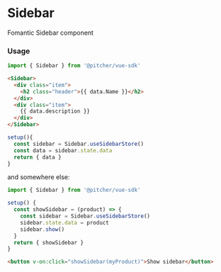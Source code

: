 
<!-- import SidebarExample from './examples/SidebarExample' -->


<!-- 
  Visual example of Sidebar breaks the Storybook UI 
  because it wraps the site's root with additional divs
-->
<!--
  return {
    props: Object.keys(argTypes),
    components: { SidebarExample },
    template: `<SidebarExample v-bind="$props" />`
  }
}
-->

<!-- Define story settings here -->
<Meta title="Components/Sidebar" />

# Sidebar
Fomantic Sidebar component

<!--
<Story name="Default">
  {Template.bind({})}
</Story>
-->

### Usage

```javascript
import { Sidebar } from '@pitcher/vue-sdk'
```
```html
<Sidebar>
  <div class="item">
    <h2 class="header">{{ data.Name }}</h2>
  </div>
  <div class="item">
    {{ data.description }}
  </div>
</Sidebar>
```

```javascript
setup(){
  const sidebar = Sidebar.useSidebarStore()
  const data = sidebar.state.data
  return { data }
}
```

and somewhere else:

```javascript
import { Sidebar } from '@pitcher/vue-sdk'

setup() {
  const showSidebar = (product) => {
    const sidebar = Sidebar.useSidebarStore()
    sidebar.state.data = product
    sidebar.show()
  }
  return { showSidebar }
}
```

```html
<button v-on:click="showSidebar(myProduct)">Show sidebar</button>
```
